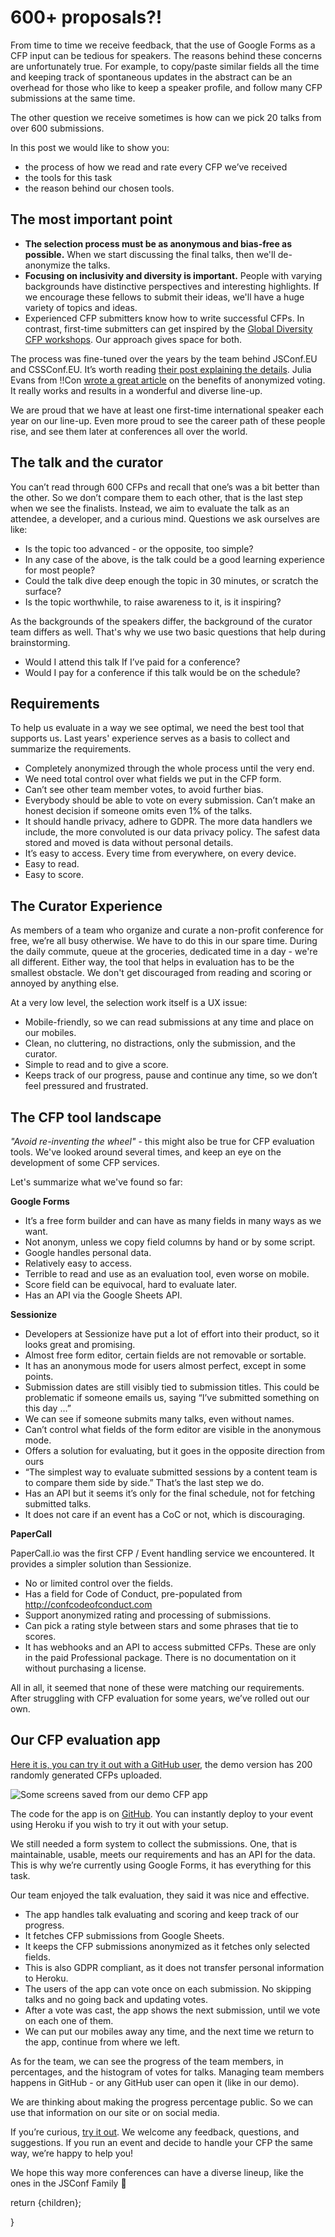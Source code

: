 


<Divider>
  <h1>600+ proposals?!</h1>
</Divider>

From time to time we receive feedback, that the use of Google Forms as a CFP input
can be tedious for speakers. The reasons behind these concerns are unfortunately
true. For example, to copy/paste similar fields all the time and keeping track of
spontaneous updates in the abstract can be an overhead for those who like to keep
a speaker profile, and follow many CFP submissions at the same time.

The other question we receive sometimes is how can we pick 20 talks from over 600 submissions.

In this post we would like to show you:

- the process of how we read and rate every CFP we’ve received
- the tools for this task
- the reason behind our chosen tools.

## The most important point

- **The selection process must be as anonymous and bias-free as possible.**
  When we start discussing the final talks, then we'll de-anonymize the talks.
- **Focusing on inclusivity and diversity is important.** People with varying backgrounds have distinctive perspectives
  and interesting highlights. If we encourage these fellows to submit their ideas, we'll have a huge variety of topics and ideas.
- Experienced CFP submitters know how to write successful CFPs. In contrast, first-time submitters can get inspired
  by the [Global Diversity CFP workshops](https://www.globaldiversitycfpday.com/). Our approach gives space for both.

The process was fine-tuned over the years by the team behind JSConf.EU and CSSConf.EU. It’s worth reading
[their post explaining the details](https://blog.cssconf.eu/2015/08/15/a-talk-selection-process-explained/).
Julia Evans from !!Con [wrote a great article](https://jvns.ca/blog/2014/06/06/should-my-conference-do-anonymous-review/) on
the benefits of anonymized voting. It really works and results in a wonderful and diverse line-up.

We are proud that we have at least one first-time international speaker each year on our line-up. Even more proud to see the
career path of these people rise, and see them later at conferences all over the world.

## The talk and the curator

You can’t read through 600 CFPs and recall that one’s was a bit better than the other. So we don’t compare them to each other,
that is the last step when we see the finalists. Instead, we aim to evaluate the talk as an attendee, a developer, and a curious mind.
Questions we ask ourselves are like:

- Is the topic too advanced - or the opposite, too simple?
- In any case of the above, is the talk could be a good learning experience for most people?
- Could the talk dive deep enough the topic in 30 minutes, or scratch the surface?
- Is the topic worthwhile, to raise awareness to it, is it inspiring?

As the backgrounds of the speakers differ, the background of the curator team differs as well. That's why we use two basic questions
that help during brainstorming.

- Would I attend this talk If I’ve paid for a conference?
- Would I pay for a conference if this talk would be on the schedule?

## Requirements

To help us evaluate in a way we see optimal, we need the best tool that supports us. Last years' experience serves as a basis to collect
and summarize the requirements.

- Completely anonymized through the whole process until the very end.
- We need total control over what fields we put in the CFP form.
- Can’t see other team member votes, to avoid further bias.
- Everybody should be able to vote on every submission. Can’t make an honest decision if someone omits even 1% of the talks.
- It should handle privacy, adhere to GDPR. The more data handlers we include, the more convoluted is our data privacy policy.
  The safest data stored and moved is data without personal details.
- It’s easy to access. Every time from everywhere, on every device.
- Easy to read.
- Easy to score.

## The Curator Experience

As members of a team who organize and curate a non-profit conference for free, we’re all busy otherwise. We have to do this in our spare time.
During the daily commute, queue at the groceries, dedicated time in a day - we're all different. Either way, the tool that helps in evaluation
has to be the smallest obstacle. We don't get discouraged from reading and scoring or annoyed by anything else.

At a very low level, the selection work itself is a UX issue:

- Mobile-friendly, so we can read submissions at any time and place on our mobiles.
- Clean, no cluttering, no distractions, only the submission, and the curator.
- Simple to read and to give a score.
- Keeps track of our progress, pause and continue any time, so we don’t feel pressured and frustrated.

## The CFP tool landscape

_"Avoid re-inventing the wheel"_ - this might also be true for CFP evaluation tools. We've looked around several times, and keep an eye on the
development of some CFP services.

Let's summarize what we've found so far:

**Google Forms**

- It’s a free form builder and can have as many fields in many ways as we want.
- Not anonym, unless we copy field columns by hand or by some script.
- Google handles personal data.
- Relatively easy to access.
- Terrible to read and use as an evaluation tool, even worse on mobile.
- Score field can be equivocal, hard to evaluate later.
- Has an API via the Google Sheets API.

**Sessionize**

- Developers at Sessionize have put a lot of effort into their product, so it looks great and promising.
- Almost free form editor, certain fields are not removable or sortable.
- It has an anonymous mode for users almost perfect, except in some points.
- Submission dates are still visibly tied to submission titles. This could be problematic if someone emails us, saying “I’ve submitted something on this day …”
- We can see if someone submits many talks, even without names.
- Can’t control what fields of the form editor are visible in the anonymous mode.
- Offers a solution for evaluating, but it goes in the opposite direction from ours
- “The simplest way to evaluate submitted sessions by a content team is to compare them side by side.” That’s the last step we do.
- Has an API but it seems it’s only for the final schedule, not for fetching submitted talks.
- It does not care if an event has a CoC or not, which is discouraging.

**PaperCall**

PaperCall.io was the first CFP / Event handling service we encountered. It provides a simpler solution than Sessionize.

- No or limited control over the fields.
- Has a field for Code of Conduct, pre-populated from http://confcodeofconduct.com
- Support anonymized rating and processing of submissions.
- Can pick a rating style between stars and some phrases that tie to scores.
- It has webhooks and an API to access submitted CFPs. These are only in the paid Professional package. There is no documentation on it without purchasing a license.

All in all, it seemed that none of these were matching our requirements. After struggling with CFP evaluation for some years, we’ve rolled out our own.

## Our CFP evaluation app

[Here it is, you can try it out with a GitHub user](https://cfp-vote.herokuapp.com/), the demo version has 200 randomly generated CFPs uploaded.

<Link href="https://cfp-vote.herokuapp.com/" target="_blank">
  <Image
    src={appImage}
    alt="Some screens saved from our demo CFP app"
    style={{ width: "100%", height: "auto" }}
  />
</Link>

The code for the app is on [GitHub](https://github.com/JSConfBp/cfp-vote). You can instantly deploy to your event using Heroku if you wish to try it out with your setup.

We still needed a form system to collect the submissions. One, that is maintainable, usable, meets our requirements and has an API for the data. This is why we’re currently using Google Forms, it has everything for this task.

Our team enjoyed the talk evaluation, they said it was nice and effective.

- The app handles talk evaluating and scoring and keep track of our progress.
- It fetches CFP submissions from Google Sheets.
- It keeps the CFP submissions anonymized as it fetches only selected fields.
- This is also GDPR compliant, as it does not transfer personal information to Heroku.
- The users of the app can vote once on each submission. No skipping talks and no going back and updating votes.
- After a vote was cast, the app shows the next submission, until we vote on each one of them.
- We can put our mobiles away any time, and the next time we return to the app, continue from where we left.

As for the team, we can see the progress of the team members, in percentages, and the histogram of votes for talks. Managing team members happens in GitHub - or any GitHub user can open it (like in our demo).

We are thinking about making the progress percentage public. So we can use that information on our site or on social media.

If you’re curious, [try it out](https://cfp-vote.herokuapp.com/). We welcome any feedback, questions, and suggestions. If you run an event and decide to handle your CFP the same way, we’re happy to help you!

We hope this way more conferences can have a diverse lineup, like the ones in the JSConf Family 💖

  return <Layout>{children}</Layout>;

}
